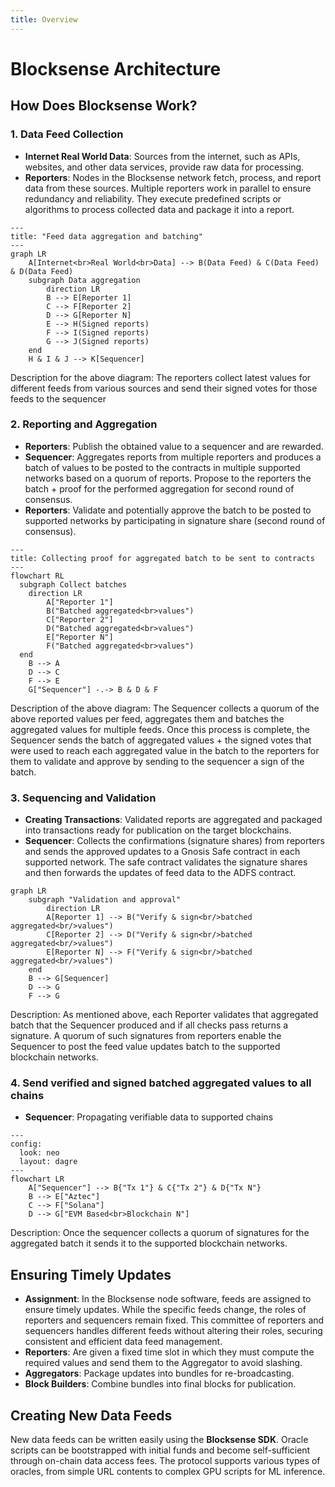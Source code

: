 ```yaml
---
title: Overview
---
```


# Blocksense Architecture

## How Does Blocksense Work?

### 1. Data Feed Collection

- **Internet Real World Data**: Sources from the internet, such as APIs, websites, and other data services, provide raw data for processing.
- **Reporters**: Nodes in the Blocksense network fetch, process, and report data from these sources. Multiple reporters work in parallel to ensure redundancy and reliability. They execute predefined scripts or algorithms to process collected data and package it into a report.

```mermaid
---
title: "Feed data aggregation and batching"
---
graph LR
    A[Internet<br>Real World<br>Data] --> B(Data Feed) & C(Data Feed) & D(Data Feed)
    subgraph Data aggregation
        direction LR
        B --> E[Reporter 1]
        C --> F[Reporter 2]
        D --> G[Reporter N]
        E --> H(Signed reports)
        F --> I(Signed reports)
        G --> J(Signed reports)
    end
    H & I & J --> K[Sequencer]
```
Description for the above diagram: The reporters collect latest values for different feeds from various sources and send their signed votes for those feeds to the sequencer

### 2. Reporting and Aggregation

- **Reporters**: Publish the obtained value to a sequencer and are rewarded.
- **Sequencer**: Aggregates reports from multiple reporters and produces a batch of values to be posted to the contracts in multiple supported networks based on a quorum of reports. Propose to the reporters the batch + proof for the performed aggregation for second round of consensus.
- **Reporters**: Validate and potentially approve the batch to be posted to supported networks by participating in signature share (second round of consensus).

```mermaid
---
title: Collecting proof for aggregated batch to be sent to contracts
---
flowchart RL
  subgraph Collect batches
    direction LR
        A["Reporter 1"]
        B("Batched aggregated<br>values")
        C["Reporter 2"]
        D("Batched aggregated<br>values")
        E["Reporter N"]
        F("Batched aggregated<br>values")
  end
    B --> A
    D --> C
    F --> E
    G["Sequencer"] -.-> B & D & F
```

Description of the above diagram: The Sequencer collects a quorum of the above reported values per feed, aggregates them and batches the aggregated values for multiple feeds. Once this process is complete, the Sequencer sends the batch of aggregated values + the signed votes that were used to reach each aggregated value in the batch to the reporters for them to validate and approve by sending to the sequencer a sign of the batch.

### 3. Sequencing and Validation

- **Creating Transactions**: Validated reports are aggregated and packaged into transactions ready for publication on the target blockchains.
- **Sequencer**: Collects the confirmations (signature shares) from reporters and sends the approved updates to a Gnosis Safe contract in each supported network. The safe contract validates the signature shares and then forwards the updates of feed data to the ADFS contract.


```mermaid
graph LR
    subgraph "Validation and approval"
        direction LR
        A[Reporter 1] --> B("Verify & sign<br/>batched aggregated<br/>values")
        C[Reporter 2] --> D("Verify & sign<br/>batched aggregated<br/>values")
        E[Reporter N] --> F("Verify & sign<br/>batched aggregated<br/>values")
    end
    B --> G[Sequencer]
    D --> G
    F --> G
```

Description: As mentioned above, each Reporter validates that aggregated batch that the Sequencer produced and if all checks pass returns a signature. A quorum of such signatures from reporters enable the Sequencer to post the feed value updates batch to the supported blockchain networks.

### 4. Send verified and signed batched aggregated values to all chains

- **Sequencer**: Propagating verifiable data to supported chains

```mermaid
---
config:
  look: neo
  layout: dagre
---
flowchart LR
    A["Sequencer"] --> B{"Tx 1"} & C{"Tx 2"} & D{"Tx N"}
    B --> E["Aztec"]
    C --> F["Solana"]
    D --> G["EVM Based<br>Blockchain N"]
```

Description: Once the sequencer collects a quorum of signatures for the aggregated batch it sends it to the supported blockchain networks.

## Ensuring Timely Updates

- **Assignment**: In the Blocksense node software, feeds are assigned to ensure timely updates. While the specific feeds change, the roles of reporters and sequencers remain fixed. This committee of reporters and sequencers handles different feeds without altering their roles, securing consistent and efficient data feed management.
- **Reporters**: Are given a fixed time slot in which they must compute the required values and send them to the Aggregator to avoid slashing.
- **Aggregators**: Package updates into bundles for re-broadcasting.
- **Block Builders**: Combine bundles into final blocks for publication.

## Creating New Data Feeds

New data feeds can be written easily using the **Blocksense SDK**. Oracle scripts can be bootstrapped with initial funds and become self-sufficient through on-chain data access fees. The protocol supports various types of oracles, from simple URL contents to complex GPU scripts for ML inference.
